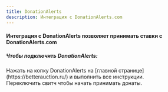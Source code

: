```yaml
---
title: DonationAlerts
description: Интеграция с DonationAlerts.com
---
```


#### Интеграция с DonationAlerts позволяет принимать ставки с DonationAlerts.com

##### Чтобы подключить DonationAlerts:

<div className='steps'>
	<div className='step'>
		Нажать на копку DonationAlerts на [главной
		странице](https://betterauction.ru/) и выполнить все инструкции.
	</div>
	<div className='step'>Переключить свитч чтобы начать принимать донаты.</div>
</div>
